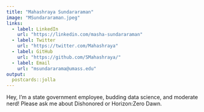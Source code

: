 ```yaml
---
title: "Mahashraya Sundararaman"
image: "MSundararaman.jpeg"
links:
  - label: LinkedIn
    url: "https://linkedin.com/masha-sundararaman"
  - label: Twitter
    url: "https://twitter.com/Mahashraya"
  - label: GitHub
    url: "https://github.com/SMahashraya/"
  - label: Email
    url: "msundararama@umass.edu"
output:
  postcards::jolla
---
```

 
Hey, I'm a state government employee, budding data science, and moderate nerd! Please ask me about Dishonored or Horizon:Zero Dawn.
